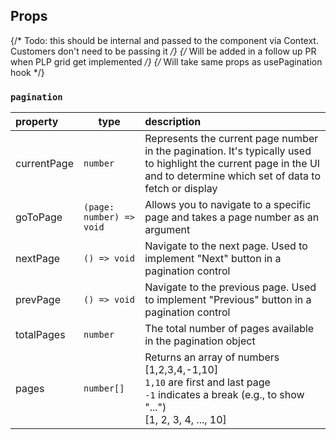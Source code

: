 
<Meta of={PaginationStories} />

## Props

<ArgTypes of={Pagination} />

{/* Todo: this should be internal and passed to the component via Context. Customers don't need to be passing it */}
{/* Will be added in a follow up PR when PLP grid get implemented */}
{/* Will take same props as usePagination hook */}
### `pagination`
  | property          | type                     | description|
  | :-----------------| -------------------------| :--------- |
  | currentPage       | `number`                 | Represents the current page number in the pagination. It's typically used to highlight the current page in the UI and to determine which set of data to fetch or display |
  | goToPage          | `(page: number) => void` | Allows you to navigate to a specific page and takes a page number as an argument |
  | nextPage          | `() => void`             | Navigate to the next page. Used to implement "Next" button in a pagination control |
  | prevPage          | `() => void`             | Navigate to the previous page. Used to implement "Previous" button in a pagination control |
  | totalPages        | `number`                 | The total number of pages available in the pagination object |
  | pages             | `number[]`               | Returns an array of numbers [1,2,3,4,-1,10] <br/> `1,10` are first and last page <br/> `-1` indicates a break (e.g., to show "...") <br/> [1, 2, 3, 4, ..., 10]  |

